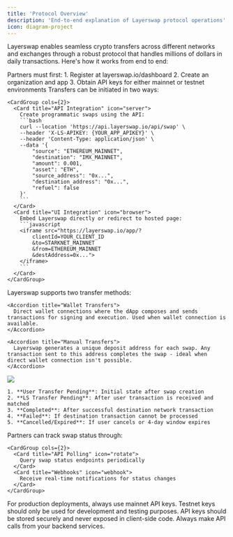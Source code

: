 ```yaml
---
title: 'Protocol Overview'
description: 'End-to-end explanation of Layerswap protocol operations'
icon: diagram-project
---
```


Layerswap enables seamless crypto transfers across different networks and exchanges through a robust protocol that handles millions of dollars in daily transactions. Here's how it works from end to end:

<Steps>
  <Step title="Initial Setup">
    Partners must first:
    1. Register at layerswap.io/dashboard
    2. Create an organization and app
    3. Obtain API keys for either mainnet or testnet environments
  </Step>

  <Step title="Transfer Initiation">
    Transfers can be initiated in two ways:
    
    <CardGroup cols={2}>
      <Card title="API Integration" icon="server">
        Create programmatic swaps using the API:
        ```bash
        curl --location 'https://api.layerswap.io/api/swap' \
        --header 'X-LS-APIKEY: {YOUR_APP_APIKEY}' \
        --header 'Content-Type: application/json' \
        --data '{
            "source": "ETHEREUM_MAINNET",
            "destination": "IMX_MAINNET",
            "amount": 0.001,
            "asset": "ETH",
            "source_address": "0x...",
            "destination_address": "0x...",
            "refuel": false
        }'
        ```
      </Card>
      <Card title="UI Integration" icon="browser">
        Embed Layerswap directly or redirect to hosted page:
        ```javascript
        <iframe src="https://layerswap.io/app/?
            clientId=YOUR_CLIENT_ID
            &to=STARKNET_MAINNET
            &from=ETHEREUM_MAINNET
            &destAddress=0x...">
        </iframe>
        ```
      </Card>
    </CardGroup>
  </Step>

  <Step title="Transfer Methods">
    Layerswap supports two transfer methods:

    <Accordion title="Wallet Transfers">
      Direct wallet connections where the dApp composes and sends transactions for signing and execution. Used when wallet connection is available.
    </Accordion>

    <Accordion title="Manual Transfers">
      Layerswap generates a unique deposit address for each swap. Any transaction sent to this address completes the swap - ideal when direct wallet connection isn't possible.
    </Accordion>
  </Step>

  <Step title="Swap Lifecycle">
    <Frame>
      <img src="/images/swap-life.png" />
    </Frame>

    1. **User Transfer Pending**: Initial state after swap creation
    2. **LS Transfer Pending**: After user transaction is received and matched
    3. **Completed**: After successful destination network transaction
    4. **Failed**: If destination transaction cannot be processed
    5. **Cancelled/Expired**: If user cancels or 4-day window expires
  </Step>

  <Step title="Status Tracking">
    Partners can track swap status through:
    
    <CardGroup cols={2}>
      <Card title="API Polling" icon="rotate">
        Query swap status endpoints periodically
      </Card>
      <Card title="Webhooks" icon="webhook">
        Receive real-time notifications for status changes
      </Card>
    </CardGroup>
  </Step>
</Steps>

<Note>
For production deployments, always use mainnet API keys. Testnet keys should only be used for development and testing purposes.
</Note>

<Warning>
API keys should be stored securely and never exposed in client-side code. Always make API calls from your backend services.
</Warning>